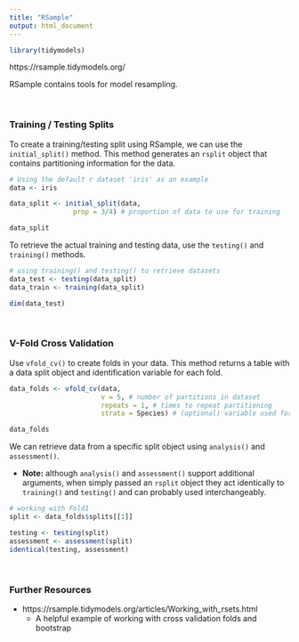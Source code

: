 ```yaml
---
title: "RSample"
output: html_document
---
```


```r
library(tidymodels)
```

https://rsample.tidymodels.org/

RSample contains tools for model resampling. 

<br>

### Training / Testing Splits ###

To create a training/testing split using RSample, we can use the `initial_split()` method. This method generates an `rsplit` object that contains partitioning information for the data.  

```r
# Using the default r dataset 'iris' as an example
data <- iris

data_split <- initial_split(data, 
                prop = 3/4) # proportion of data to use for training

data_split
```

To retrieve the actual training and testing data, use the `testing()` and `training()` methods. 

```r
# using training() and testing() to retrieve datasets
data_test <- testing(data_split)
data_train <- training(data_split)

dim(data_test)
```

<br>

### V-Fold Cross Validation ### 

Use `vfold_cv()` to create folds in your data. This method returns a table with a data split object and identification variable for each fold. 

```r
data_folds <- vfold_cv(data, 
                       v = 5, # number of partitions in dataset 
                       repeats = 1, # times to repeat partitioning
                       strata = Species) # (optional) variable used for stratified sampling

data_folds
```

We can retrieve data from a specific split object using `analysis()` and `assessment()`.

* **Note:** although `analysis()` and `assessment()` support additional arguments, when simply passed an `rsplit` object they act identically to `training()` and `testing()` and can probably used interchangeably. 

```r
# working with Fold1
split <- data_folds$splits[[1]]

testing <- testing(split)
assessment <- assessment(split)
identical(testing, assessment)
```

<br>

### Further Resources ###

* https://rsample.tidymodels.org/articles/Working_with_rsets.html
  *  A helpful example of working with cross validation folds and bootstrap